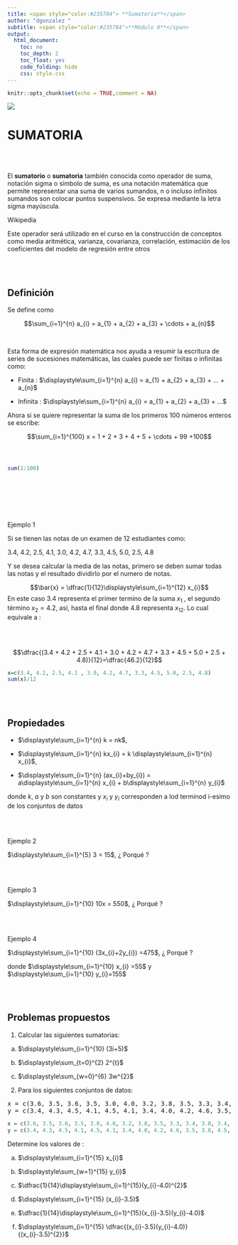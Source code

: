 ```yaml
---
title: <span style="color:#235784"> **Sumatoria**</span>  
author: "dgonzalez "
subtitle: <span style="color:#235784">**Módulo 0**</span> 
output:
  html_document:
    toc: no
    toc_depth: 2
    toc_float: yes
    code_folding: hide
    css: style.css
---  
```


```r
knitr::opts_chunk$set(echo = TRUE,comment = NA)

```



![](img/banner000.png) 

# **SUMATORIA**

<br/><br/>

El **sumatorio** o **sumatoria** también conocida como operador de suma, notación sigma o símbolo de suma, es una notación matemática que permite representar una suma de varios sumandos, n o incluso infinitos sumandos son colocar puntos suspensivos. Se expresa mediante la letra sigma mayúscula.

Wikipedia

Este operador será utilizado en el curso en la construcción de conceptos como media aritmética, varianza, covarianza, correlación, estimación de los coeficientes del modelo de regresión entre otros

<br/><br/>

<div class="box2">

## **Definición**

Se define como 
 
 $$\sum_{i=1}^{n} a_{i} = a_{1} + a_{2} + a_{3} + \cdots + a_{n}$$
</div>

<br/>

Esta forma de expresión matemática nos ayuda a resumir la escritura de series de sucesiones matemáticas, las cuales puede ser finitas o infinitas como:
 
 + Finita :  $\displaystyle\sum_{i=1}^{n} a_{i} = a_{1} + a_{2} + a_{3} + ... + a_{n}$
 
 + Infinita :  $\displaystyle\sum_{i=1}^{n} a_{i} = a_{1} + a_{2} + a_{3} + ...$
 
 
 Ahora si se quiere representar la suma de los primeros 100 números enteros se escribe:
 
 $$\sum_{i=1}^{100} x = 1 + 2 + 3 + 4 + 5 + \cdots + 99 +100$$
 <br/><br/>
 
```r
sum(1:100)
```
 <br/><br/>

<br/><br/>

<!-- ![](img/ej1.png){width=10%} -->
<div class="box1 with-label">
<div class="label">Ejemplo 1</div>

Si se tienen las notas de un examen de 12 estudiantes como:

3.4, 4.2, 2.5, 4.1, 3.0, 4.2, 4.7, 3.3, 4.5, 5.0, 2.5, 4.8
 
Y se desea calcular la media de las notas, primero se deben sumar todas las notas y el resultado dividirlo por el numero de notas. 
 
</div> 

$$\bar{x} = \dfrac{1}{12}\displaystyle\sum_{i=1}^{12} x_{i}$$
En este caso $3.4$ representa el primer termino de la suma $x_1$ , el segundo término $x_2 = 4.2$, asi, hasta el final donde $4.8$ representa $x_{12}$. Lo cual equivale a :

<br/><br/>

$$\dfrac{(3.4 + 4.2 + 2.5 + 4.1 + 3.0 + 4.2 + 4.7 + 3.3 + 4.5 + 5.0 + 2.5 + 4.8)}{12}=\dfrac{46.2}{12}$$

```r
x=c(3.4, 4.2, 2.5, 4.1 , 3.0, 4.2, 4.7, 3.3, 4.5, 5.0, 2.5, 4.8)
sum(x)/12
```

<br/><br/>

<div class="box2">
## **Propiedades** 

+ $\displaystyle\sum_{i=1}^{n} k = nk$, 

+ $\displaystyle\sum_{i=1}^{n} kx_{i} = k \displaystyle\sum_{i=1}^{n} x_{i}$, 

+ $\displaystyle\sum_{i=1}^{n} (ax_{i}+by_{i}) = a\displaystyle\sum_{i=1}^{n} x_{i} + b\displaystyle\sum_{i=1}^{n} y_{i}$


donde $k$, $a$ y $b$ son constantes y $x_i$ y $y_{i}$ corresponden a lod terminod i-esimo de los conjuntos de datos

</div>

<br/><br/>

<div class="box1 with-label">
<div class="label">Ejemplo 2</div>

$\displaystyle\sum_{i=1}^{5} 3 = 15$, ¿ Porqué ?

</div>



<br/><br/>

<div class="box1 with-label">
<div class="label">Ejemplo 3</div>

$\displaystyle\sum_{i=1}^{10} 10x = 550$, ¿ Porqué ?

</div>

<br/><br/>



<div class="box1 with-label">
<div class="label">Ejemplo 4</div>

 $\displaystyle\sum_{i=1}^{10} (3x_{i}+2y_{i}) =475$, ¿ Porqué ?
 
 donde  $\displaystyle\sum_{i=1}^{10} x_{i} =55$ y $\displaystyle\sum_{i=1}^{10} y_{i}=155$ 
 
</div>

<br/><br/> 


## **Problemas propuestos**

1. Calcular las siguientes sumatorias:

a.  $\displaystyle\sum_{i=1}^{10} (3i+5)$

b.  $\displaystyle\sum_{t=0}^{2} 2^{t}$

c.  $\displaystyle\sum_{w=0}^{6} 3w^{2}$

2. Para los siguientes conjuntos de datos:

<pre>
x = c(3.6, 3.5, 3.6, 3.5, 3.0, 4.0, 3.2, 3.8, 3.5, 3.3, 3.4, 3.8, 3.4, 3.4, 3.1)
y = c(3.4, 4.3, 4.5, 4.1, 4.5, 4.1, 3.4, 4.0, 4.2, 4.6, 3.5, 3.8, 4.5, 3.5, 4.1)
</pre>

```r
x = c(3.6, 3.5, 3.6, 3.5, 3.0, 4.0, 3.2, 3.8, 3.5, 3.3, 3.4, 3.8, 3.4, 3.4, 3.1)
y = c(3.4, 4.3, 4.5, 4.1, 4.5, 4.1, 3.4, 4.0, 4.2, 4.6, 3.5, 3.8, 4.5, 3.5, 4.1)
```


Determine los valores de :

a. $\displaystyle\sum_{i=1}^{15} x_{i}$


b. $\displaystyle\sum_{w=1}^{15} y_{i}$


c. $\dfrac{1}{14}\displaystyle\sum_{i=1}^{15}(y_{i}-4.0)^{2}$


d. $\displaystyle\sum_{i=1}^{15} (x_{i}-3.5)$


e. $\dfrac{1}{14}\displaystyle\sum_{i=1}^{15}(x_{i}-3.5)(y_{i}-4.0)$


f. $\displaystyle\sum_{i=1}^{15} \dfrac{(x_{i}-3.5)(y_{i}-4.0)}{(x_{i}-3.5)^{2}}$


<br/><br/><br/><br/>

